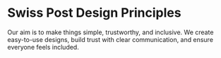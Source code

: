 
<Meta of={DesignPrinciplesStories} />

# Swiss Post Design Principles

Our aim is to make things simple, trustworthy, and inclusive. We create easy-to-use designs, build trust with clear communication, and ensure everyone feels included.

